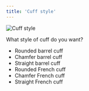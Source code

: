 ```yaml
---
title: 'Cuff style'
---
```


![Cuff style](cuffstyle.svg)

What style of cuff do you want?

- Rounded barrel cuff
- Chamfer barrel cuff
- Straight barrel cuff
- Rounded French cuff
- Chamfer French cuff
- Straight French cuff

